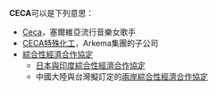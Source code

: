 '''CECA'''可以是下列意思：
*[[Ceca|Ceca]]，塞爾維亞流行音樂女歌手
*[[CECA特殊化工|CECA特殊化工]]，Arkema集團的子公司
*[[綜合性經濟合作協定|綜合性經濟合作協定]]
**[[日本與印度綜合性經濟合作協定|日本與印度綜合性經濟合作協定]]
**中國大陸與台灣擬訂定的[[兩岸綜合性經濟合作協定|兩岸綜合性經濟合作協定]]

{{disambiguation|Cat=四字拉丁字母缩写消歧义}}